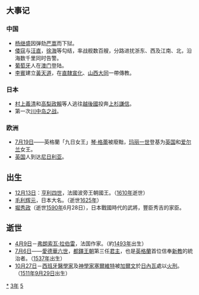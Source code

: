 {{yearTOC|1553|明'''[[嘉靖|嘉靖]]三十二年'''；越南莫朝'''[[景曆|景曆]]六年'''，后黎朝'''[[順平_(後黎中宗)|順平]]五年'''；日本'''[[天文_(後奈良天皇)|天文]]二十二年'''}}
== 大事记 ==
=== 中国 ===
*[[杨继盛|杨继盛]]因弹劾[[严嵩|严嵩]]而下狱。
*[[倭寇|倭寇]]与[[汪直|汪直]]，[[徐海|徐海]]等勾结，率战舰数百艘，分路进扰浙东、西及江南、北，沿海数千里同时告警。
*[[葡萄牙|葡萄牙]]人在[[澳门|澳门]]登陆。
*[[李賓|李賓]]建立[[黃天道|黃天道]]，在[[直隸|直隸]][[宣化区|宣化]]、[[山西|山西]][[大同市|大同]]一帶傳教。

=== 日本 ===
*[[村上義清|村上義清]]和[[高梨政賴|高梨政賴]]等人逃往[[越後國|越後國]]投奔[[上杉謙信|上杉謙信]]。
*第一次[[川中岛之战|川中岛之战]]。
=== 欧洲 ===
*[[7月19日|7月19日]]——英格蘭「九日女王」[[琴·格蕾|琴·格蕾]]被廢黜，[[玛丽一世_(英格兰)|玛丽一世]]登基为[[英国|英国]]和[[爱尔兰|爱尔兰]]女王。
*[[英国|英国]]人到达[[尼日利亚|尼日利亚]]。

== 出生 ==
*[[12月13日|12月13日]]︰[[亨利四世_(法蘭西)|亨利四世]]，法國波旁王朝國王。（[[1610年|1610年]]逝世）
*[[毛利辉元|毛利辉元]]，日本大名。（逝世[[1625年|1625年]]）
*[[堀秀政|堀秀政]]（逝世[[1590年|1590年]]6月28日），日本戰國時代的武將，豐臣秀吉的家臣。

== 逝世 ==
{{Wikisource year mention}}
* [[4月9日|4月9日]]－[[弗朗索瓦·拉伯雷|弗朗索瓦·拉伯雷]]，法国作家。（約[[1493年|1493年]]出生）
* [[7月6日|7月6日]]——[[愛德華六世|愛德華六世]]，[[都鐸王朝|都鐸王朝]]第三任[[君主|君主]]，也是[[英格蘭|英格蘭]]首位信奉[[新教|新教]]的統治者。（[[1537年|1537年]]出生）
* [[10月27日|10月27日]]－[[西班牙|西班牙]][[医生|醫學家]]及[[神學|神學家]][[弥贵尔·塞尔维特|塞爾維特]]被[[加尔文|加爾文]]於[[日内瓦|日內瓦]]處以[[火刑|火刑]]。（[[1511年|1511年]][[9月29日|9月29日]]出生）

[[Category:1553年|*]]
[[Category:1550年代|3年]]
[[Category:16世纪各年|5]]